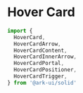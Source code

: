 
# Hover Card

<Intro />

```ts
import {
  HoverCard,
  HoverCardArrow,
  HoverCardContent,
  HoverCardInnerArrow,
  HoverCardPortal,
  HoverCardPositioner,
  HoverCardTrigger,
} from '@ark-ui/solid'
```
